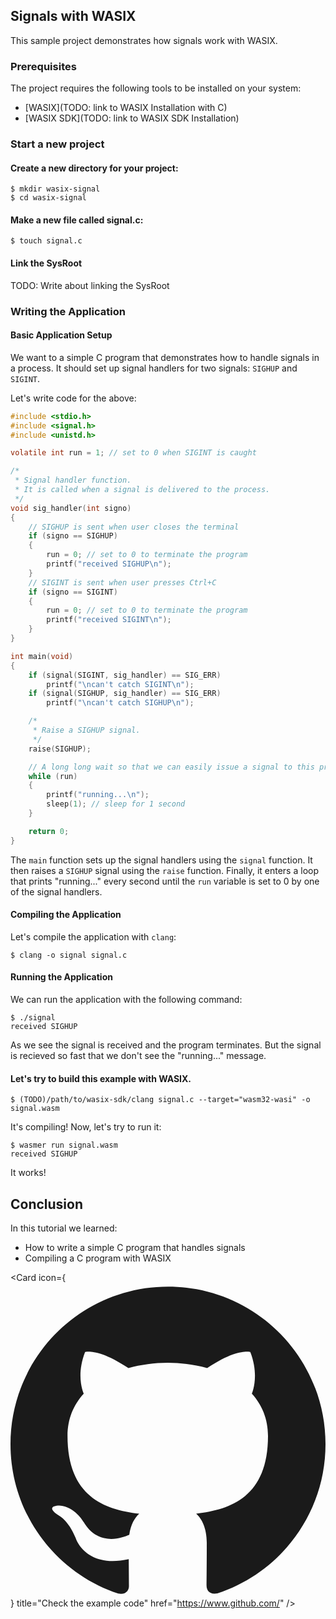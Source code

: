 ## Signals with WASIX

This sample project demonstrates how signals work with WASIX.

### Prerequisites

The project requires the following tools to be installed on your system:

- [WASIX](TODO: link to WASIX Installation with C)
- [WASIX SDK](TODO: link to WASIX SDK Installation)


<Steps>

### Start a new project

#### Create a new directory for your project:

```shell copy
$ mkdir wasix-signal
$ cd wasix-signal
```

#### Make a new file called signal.c:

```shell copy
$ touch signal.c
```

#### Link the SysRoot

<Callout type="error" emoji="🔴">
  TODO: Write about linking the SysRoot
</Callout>

### Writing the Application

#### Basic Application Setup

We want to a simple C program that demonstrates how to handle signals in a process. It should set up signal handlers for two signals: `SIGHUP` and `SIGINT`.

Let's write code for the above:

```c copy filename="signal.c"
#include <stdio.h>
#include <signal.h>
#include <unistd.h>

volatile int run = 1; // set to 0 when SIGINT is caught

/*
 * Signal handler function.
 * It is called when a signal is delivered to the process.
 */
void sig_handler(int signo)
{
    // SIGHUP is sent when user closes the terminal
    if (signo == SIGHUP)
    {
        run = 0; // set to 0 to terminate the program
        printf("received SIGHUP\n");
    }
    // SIGINT is sent when user presses Ctrl+C
    if (signo == SIGINT)
    {
        run = 0; // set to 0 to terminate the program
        printf("received SIGINT\n");
    }
}

int main(void)
{
    if (signal(SIGINT, sig_handler) == SIG_ERR)
        printf("\ncan't catch SIGINT\n");
    if (signal(SIGHUP, sig_handler) == SIG_ERR)
        printf("\ncan't catch SIGHUP\n");

    /*
     * Raise a SIGHUP signal.
     */
    raise(SIGHUP);

    // A long long wait so that we can easily issue a signal to this process
    while (run)
    {
        printf("running...\n");
        sleep(1); // sleep for 1 second
    }

    return 0;
}
```

The `main` function sets up the signal handlers using the `signal` function. It then raises a `SIGHUP` signal using the `raise` function. Finally, it enters a loop that prints "running..." every second until the `run` variable is set to 0 by one of the signal handlers.

#### Compiling the Application

Let's compile the application with `clang`:

```shell
$ clang -o signal signal.c
```

#### Running the Application

We can run the application with the following command:

```shell
$ ./signal
received SIGHUP
```

As we see the signal is received and the program terminates. But the signal is recieved so fast that we don't see the "running..." message.

#### Let's try to build this example with WASIX.

```shell
$ (TODO)/path/to/wasix-sdk/clang signal.c --target="wasm32-wasi" -o signal.wasm
```

It's compiling! Now, let's try to run it:

```shell
$ wasmer run signal.wasm
received SIGHUP
```

It works!

</Steps>

## Conclusion

In this tutorial we learned:

- How to write a simple C program that handles signals
- Compiling a C program with WASIX


<Card
  icon={
    <svg viewBox="0 0 24 24" className=" transform scale-[120%] mr-2">
      <path
        fill="currentColor"
        d="M12 .297c-6.63 0-12 5.373-12 12 0 5.303 3.438 9.8 8.205 11.385.6.113.82-.258.82-.577 0-.285-.01-1.04-.015-2.04-3.338.724-4.042-1.61-4.042-1.61C4.422 18.07 3.633 17.7 3.633 17.7c-1.087-.744.084-.729.084-.729 1.205.084 1.838 1.236 1.838 1.236 1.07 1.835 2.809 1.305 3.495.998.108-.776.417-1.305.76-1.605-2.665-.3-5.466-1.332-5.466-5.93 0-1.31.465-2.38 1.235-3.22-.135-.303-.54-1.523.105-3.176 0 0 1.005-.322 3.3 1.23.96-.267 1.98-.399 3-.405 1.02.006 2.04.138 3 .405 2.28-1.552 3.285-1.23 3.285-1.23.645 1.653.24 2.873.12 3.176.765.84 1.23 1.91 1.23 3.22 0 4.61-2.805 5.625-5.475 5.92.42.36.81 1.096.81 2.22 0 1.606-.015 2.896-.015 3.286 0 .315.21.69.825.57C20.565 22.092 24 17.592 24 12.297c0-6.627-5.373-12-12-12"
      />
    </svg>
  }
  title="Check the example code"
  href="https://www.github.com/"
/>
